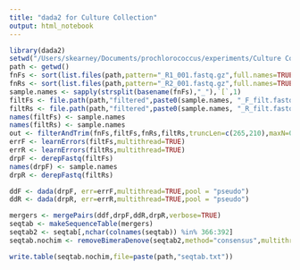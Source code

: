 ```yaml
---
title: "dada2 for Culture Collection"
output: html_notebook
---
```


```r
library(dada2)
setwd("/Users/skearney/Documents/prochlorococcus/experiments/Culture Collection/16SData/RawData")
path <- getwd()
fnFs <- sort(list.files(path,pattern="_R1_001.fastq.gz",full.names=TRUE))
fnRs <- sort(list.files(path,pattern="_R2_001.fastq.gz",full.names=TRUE))
sample.names <- sapply(strsplit(basename(fnFs),"_"),`[`,1)
filtFs <- file.path(path,"filtered",paste0(sample.names, "_F_filt.fastq.gz"))
filtRs <- file.path(path,"filtered",paste0(sample.names, "_R_filt.fastq.gz"))
names(filtFs) <- sample.names
names(filtRs) <- sample.names
out <- filterAndTrim(fnFs,filtFs,fnRs,filtRs,truncLen=c(265,210),maxN=0,maxEE=c(2,2),trimLeft=c(19,20),rm.phix=TRUE,compress=TRUE,multithread=FALSE)
errF <- learnErrors(filtFs,multithread=TRUE)
errR <- learnErrors(filtRs,multithread=TRUE)
drpF <- derepFastq(filtFs)
names(drpF) <- sample.names
drpR <- derepFastq(filtRs)

ddF <- dada(drpF, err=errF,multithread=TRUE,pool = "pseudo")
ddR <- dada(drpR, err=errR,multithread=TRUE,pool = "pseudo")

mergers <- mergePairs(ddf,drpF,ddR,drpR,verbose=TRUE)
seqtab <- makeSequenceTable(mergers)
seqtab2 <- seqtab[,nchar(colnames(seqtab)) %in% 366:392]
seqtab.nochim <- removeBimeraDenove(seqtab2,method="consensus",multithread=TRUE,verbose=TRUE)

write.table(seqtab.nochim,file=paste(path,"seqtab.txt"))


```


